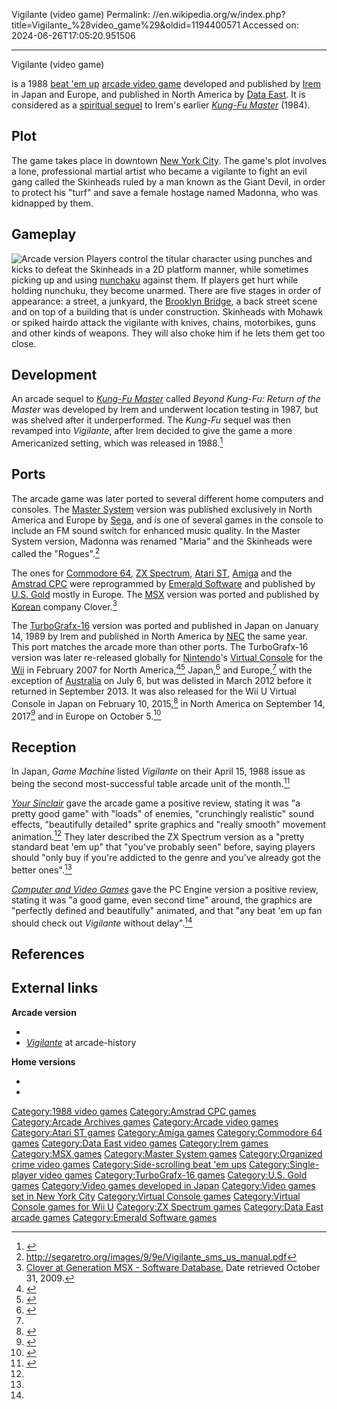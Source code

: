 Vigilante (video game)
Permalink: //en.wikipedia.org/w/index.php?title=Vigilante_%28video_game%29&oldid=1194400571
Accessed on: 2024-06-26T17:05:20.951506



------
Vigilante (video game)
{{Short description|1988 video game}}
{{Distinguish|Vigilante 8}}
{{Infobox video game
|title = Vigilante
|image = Vigilante arcadeflyer.png
|caption = North American arcade flyer
|developer = [[Irem]]
|publisher = {{vgrelease|JP/EU|[[Irem]] (arcade)|NA|[[Data East]] (arcade)|EU|[[U.S. Gold]] (computers)|EU|[[Virgin Mastertronic]] (console)}}
|designer =
|composer = Masato Ishizaki<ref>{{Cite web|url=https://shmuplations.com/rtypesound/|title=R-Type – 2014 Composer Interview - shmuplations.com|date=January 6, 2022}}</ref> 
|released = {{vgrelease|NA|[[1988 in video games|February 1988]]<ref>{{cite book |last1=Akagi |first1=Masumi |title=アーケードTVゲームリスト国内•海外編(1971-2005) |trans-title=Arcade TV Game List: Domestic • Overseas Edition (1971-2005) |date=13 October 2006 |publisher=Amusement News Agency |language=ja |location=Japan |isbn=978-4990251215 |pages=114–5 |url=https://archive.org/details/ArcadeGameList1971-2005/page/n115/mode/2up}}</ref>|JP/EU|March 1988<ref>{{cite book |last1=Akagi |first1=Masumi |title=アーケードTVゲームリスト国内•海外編(1971-2005) |trans-title=Arcade TV Game List: Domestic • Overseas Edition (1971-2005) |date=13 October 2006 |publisher=Amusement News Agency |language=ja |location=Japan |isbn=978-4990251215 |page=13 |url=https://archive.org/details/ArcadeGameList1971-2005/page/n14}}</ref><ref name="YS"/>}}
|genre = [[Beat 'em up]] 
|modes = [[Single-player video game|Single-player]]
|platforms = [[Arcade game|Arcade]], [[Amiga]], [[Amstrad CPC]], [[Atari ST]], [[Master System]], [[Commodore 64]], [[MSX]], [[TurboGrafx-16]], [[ZX Spectrum]], [[Virtual Console]]
}}

{{nihongo|'''''Vigilante'''''|ビジランテ}} is a 1988 [[beat 'em up]] [[arcade video game]] developed and published by [[Irem]] in Japan and Europe, and published in North America by [[Data East]]. It is considered as a [[spiritual sequel]] to Irem's earlier ''[[Kung-Fu Master (video game)|Kung-Fu Master]]'' (1984).

==Plot==
The game takes place in downtown [[New York City]]. The game's plot involves a lone, professional martial artist who became a vigilante to fight an evil gang called the Skinheads ruled by a man known as the Giant Devil, in order to protect his "turf" and save a female hostage named Madonna, who was kidnapped by them.

==Gameplay==
[[Image:Vigilante1.png|left|thumb|Arcade version]]
Players control the titular character using punches and kicks to defeat the Skinheads in a 2D platform manner, while sometimes picking up and using [[nunchaku]] against them. If players get hurt while holding nunchuku, they become unarmed. There are five stages in order of appearance: a street, a junkyard, the [[Brooklyn Bridge]], a back street scene and on top of a building that is under construction. Skinheads with Mohawk or spiked hairdo attack the vigilante with knives, chains, motorbikes, guns and other kinds of weapons. They will also choke him if he lets them get too close.

==Development==
An arcade sequel to ''[[Kung-Fu Master (video game)|Kung-Fu Master]]'' called ''Beyond Kung-Fu: Return of the Master'' was developed by Irem and underwent location testing in 1987, but was shelved after it underperformed. The ''Kung-Fu'' sequel was then revamped into ''Vigilante'', after Irem decided to give the game a more Americanized setting, which was released in 1988.<ref>{{cite web|url=https://www.retrogamer.net/blog_post/long-lost-kung-fu-master-sequel-found//|title=Long Lost Kung-Fu Master Sequel Found|date=29 April 2015}}</ref>

==Ports==
The arcade game was later ported to several different home computers and consoles. The [[Master System]] version was published exclusively in North America and Europe by [[Sega]], and is one of several games in the console to include an FM sound switch for enhanced music quality. In the Master System version, Madonna was renamed "Maria" and the Skinheads were called the "Rogues".<ref>http://segaretro.org/images/9/9e/Vigilante_sms_us_manual.pdf</ref>

The ones for [[Commodore 64]], [[ZX Spectrum]], [[Atari ST]], [[Amiga]] and the [[Amstrad CPC]] were reprogrammed by [[Emerald Software]] and published by [[U.S. Gold]] mostly in Europe. The [[MSX]] version was ported and published by [[Korea]]n company Clover.<ref>[http://www.generation-msx.nl/index.php?url=/msxdb/index?publisher_select=629&op=search Clover at Generation MSX - Software Database.] Date retrieved October 31, 2009.</ref>

The [[TurboGrafx-16]] version was ported and published in Japan on January 14, 1989 by Irem and published in North America by [[NEC]] the same year. This port matches the arcade more than other ports. The TurboGrafx-16 version was later re-released globally for [[Nintendo]]'s [[Virtual Console]] for the [[Wii]] in February 2007 for North America,<ref>{{Cite web|url=http://www.nintendo.com:80/games/gameGuide?download=classic&age=18&page=17&view=grid&sort=&source=|archive-url=https://web.archive.org/web/20111204214244/http://www.nintendo.com:80/games/gameGuide?download=classic&age=18&page=17&view=grid&sort=&source=|archive-date=2011-12-04|title=Game Guide - Nintendo Game Store}}</ref><ref>{{Cite web|url=https://www.nintendo.com/games/detail/v0KnrVb9sI9p1kuJzlCTOd5EnCF3O-7i#game-info|title = Nintendo - Official Site - Video Game Consoles, Games - Nintendo - Official Site}}</ref> Japan,<ref>{{Cite web|url=https://www.nintendo.co.jp/wii/vc/software/02.html|title = Wii &#124; Virtual Console バーチャルコンソール}}</ref> and Europe,<ref name="VC Europe"/> with the exception of [[Australia]] on July 6, but was delisted in March 2012 before it returned in September 2013. It was also released for the Wii U Virtual Console in Japan on February 10, 2015,<ref>{{Cite web|url=https://www.nintendo.co.jp/titles/20010000012907|title=ビジランテ &#124; Wii U &#124; 任天堂|website=任天堂ホームページ}}</ref> in North America on September 14, 2017<ref>{{Cite web|url=https://www.nintendo.com/games/detail/ninja-spirit-wii-u|title = Ninja Spirit for Wii U - Nintendo Game Details}}</ref> and in Europe on October 5.<ref name="VC Europe">{{Cite web|url=https://www.nintendo.co.uk/Games/TurboGrafx/Vigilante-280053.html|title = Vigilante}}</ref>

== Reception ==
{{Video game reviews
| CVG = 80% (Master System)<ref>{{cite journal |title=Guide: Sega |journal=[[Computer and Video Games]] |date=November 1990 |issue=Complete Guide to Consoles: Volume IV |pages=108–10 |url=https://archive.org/details/Complete_Guide_to_Consoles_Volume_IV_1990_EMAP_Publishing_GB/page/n107/mode/2up}}</ref> <br /> 80% (PC Engine)<ref name="CVG90">{{cite magazine |last1=Glancey |first1=Paul |title=Mean Machines: Vigilante (PC Engine) |magazine=[[Computer and Video Games]] |date=16 March 1989 |issue=90 (April 1989) |page=109 |url=https://archive.org/details/cvg-magazine-090/page/n107/mode/2up?view=theater}}</ref>
| YSinclair = 8/10 (Arcade)<ref name="YS">{{cite magazine |title=Vigilante |magazine=[[Your Sinclair]] |date=10 March 1988 |issue=28 (April 1988) |page=79 |url=https://www.solvalou.com/arcade/reviews/56/386}}</ref> <br /> 69% (ZX Spectrum)<ref name="ysr">{{cite web |url=http://ysrnry.co.uk/articles/vigilante.htm |title=Archived copy |website=ysrnry.co.uk |access-date=15 January 2022 |archive-url=https://web.archive.org/web/20160314223748/http://ysrnry.co.uk/articles/vigilante.htm |archive-date=14 March 2016 |url-status=dead}}</ref>
| CRASH = 8/10 (ZX Spectrum)
| PCEF = 19.32/30 (PC Engine)<ref>{{cite magazine |title=PC Engine All Catalog '92 - PC Engine Fan Appendix |magazine=[[PC Engine Fan]] |date=August 1992 |lang=ja |pages=24–5 |url=https://archive.org/details/pc-engine-all-catalog-92-pc-engine-fan-appendix-august-1992/PC%20Engine%20All%20Catalog%20%2792%20-%20PC%20Engine%20Fan%20Appendix%20%28August%201992%29/page/24/mode/2up}}</ref>
| SUser = 6/10 (ZX Spectrum)
| Zero = 84% (Master System)<ref>{{cite magazine |title=Reviews |magazine=[[Zero (video game magazine)|Zero]] |date=12 October 1989 |issue=1 (November 1989) |page=63 |url=https://archive.org/details/zero-magazine-01/page/n62}}</ref>
}}

In Japan, ''Game Machine'' listed ''Vigilante'' on their April 15, 1988 issue as being the second most-successful table arcade unit of the month.<ref>{{cite magazine|title=Game Machine's Best Hit Games 25 - テーブル型TVゲーム機 (Table Videos)|magazine=[[:ja:ゲームマシン|Game Machine]]|issue=330|publisher=[[:ja:アミューズメント通信社|Amusement Press, Inc.]]|date=15 April 1988|page=21|lang=ja}}</ref>

''[[Your Sinclair]]'' gave the arcade game a positive review, stating it was "a pretty good game" with "loads" of enemies, "crunchingly realistic" sound effects, "beautifully detailed" sprite graphics and "really smooth" movement animation.<ref name="YS"/> They later described the ZX Spectrum version as a "pretty standard beat 'em up" that "you've probably seen" before, saying players should "only buy if you're addicted to the genre and you've already got the better ones".<ref name="ysr"/>

''[[Computer and Video Games]]'' gave the PC Engine version a positive review, stating it was "a good game, even second time" around, the graphics are "perfectly defined and beautifully" animated, and that "any beat 'em up fan should check out ''Vigilante'' without delay".<ref name="CVG90"/>

==References==
{{Reflist}}

==External links==
; '''Arcade version'''
* {{KLOV game|id=10317|name=Vigilante}}
* ''[http://www.arcade-history.com/?n=vigilante&page=detail&id=3072 Vigilante]'' at arcade-history
; '''Home versions'''
* {{moby game|id=/vigilante|name=''Vigilante''}}
* {{WoS game|id=0005570 |name=Vigilante}}

{{Authority control}}

[[Category:1988 video games]]
[[Category:Amstrad CPC games]]
[[Category:Arcade Archives games]]
[[Category:Arcade video games]]
[[Category:Atari ST games]]
[[Category:Amiga games]]
[[Category:Commodore 64 games]]
[[Category:Data East video games]]
[[Category:Irem games]]
[[Category:MSX games]]
[[Category:Master System games]]
[[Category:Organized crime video games]]
[[Category:Side-scrolling beat 'em ups]]
[[Category:Single-player video games]]
[[Category:TurboGrafx-16 games]]
[[Category:U.S. Gold games]]
[[Category:Video games developed in Japan]]
[[Category:Video games set in New York City]]
[[Category:Virtual Console games]]
[[Category:Virtual Console games for Wii U]]
[[Category:ZX Spectrum games]]
[[Category:Data East arcade games]]
[[Category:Emerald Software games]]